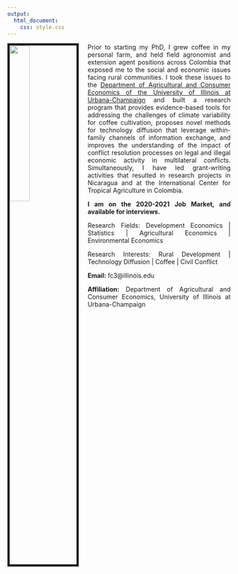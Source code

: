 ```yaml
---
output:
  html_document:
    css: style.css
---
```


<link rel="stylesheet" href="styles.css" type="text/css">

<img src="C:/Users/fc3/Box/JMarket/f-ceballos-s/f-ceballos-s.github.io/JMc_pic.jpg" style="width:30%; border:5px solid; margin-right: 20px" align="left">

<style>
body {
text-align: justify}
</style>

Prior to starting my PhD, I grew coffee in my personal farm, and held field agronomist and extension agent positions across Colombia that exposed me to the social and economic issues facing rural communities. I took these issues to the [Department of Agricultural and Consumer Economics of the University of Illinois at Urbana-Champaign](https://ace.illinois.edu/) and built a research program that provides evidence-based tools for addressing the challenges of climate variability for coffee cultivation, proposes novel methods for technology diffusion that leverage within-family channels of information exchange, and improves the understanding of the impact of conflict resolution processes on legal and illegal economic activity in multilateral conflicts. Simultaneously, I have led grant-writing activities that resulted in research projects in Nicaragua and at the International Center for Tropical Agriculture in Colombia. 

**I am on the 2020-2021 Job Market, and available for interviews.**

Research Fields: Development Economics | Statistics | Agricultural Economics | Environmental Economics 

Research Interests: Rural Development | Technology Diffusion | Coffee | Civil Conflict

**Email:** fc3@illinois.edu   

**Affiliation:** Department of Agricultural and Consumer Economics, University of Illinois at Urbana-Champaign